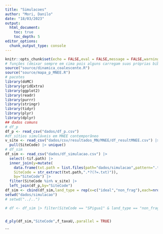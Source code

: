 ```yaml
---
title: "Simulacoes"
author: "Mori, Danilo"
date: "18/03/2023"
output: 
  html_document:
    toc: true
    toc_depth: 5
editor_options: 
  chunk_output_type: console
---
```


<style>
body {
text-align: justify}
</style>

```r
knitr::opts_chunk$set(echo = FALSE,eval = FALSE,message = FALSE,warning = FALSE)
# funções (deixar sempre em cima pois alguns carregam suas próprias bibliotecas)
source("source/dinamica_coalescente.R")
source("source/mapa_p_MNEE.R")
# pacotes
library(doMC)
library(gridExtra)
library(ggplot2)
library(readr)
library(purrr)
library(stringr)
library(tidyr)
library(plyr)
library(dplyr)
## dados comuns
# df_p
df_p <- read_csv("dados/df_p.csv")
#df_sítios simuláveis em MNEE contemporâneo
v_site <- read_csv("dados/csv/resultados_MN/MNEE/df_resultMNEE.csv") |> 
  pull(SiteCode) |> unique()
# df_sim
df_sim <- read_csv("dados/df_simulacao.csv") |> 
  select(-tif.path) |> 
  inner_join(y=mutate(
    data.frame(txt.path = list.files(path="dados/simulacao",pattern=".txt")),
    SiteCode = str_extract(txt.path,".*?(?=.txt)")),
    by="SiteCode") |> 
  filter(SiteCode %in% v_site) |>
  left_join(df_p,by="SiteCode")
df_sim <- cbind(df_sim,land_type = rep(x=c("ideal","non_frag"),each=nrow(df_sim)))
setwd("dados/simulacao")
# setwd("../..")
```





```r
# df <- df_sim |> filter(SiteCode == "SPigua1" & land_type == "non_frag")


d_ply(df_sim,"SiteCode",f_taxaU,.parallel = TRUE)
```


```


